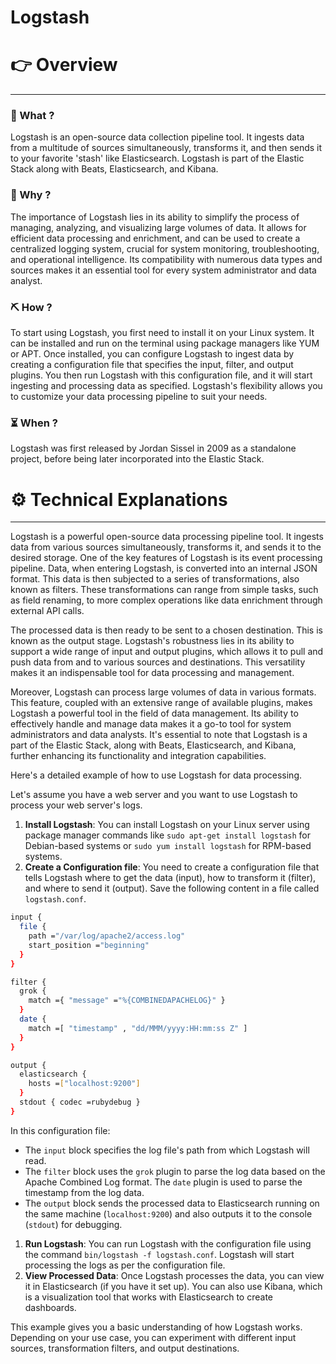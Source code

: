 # Logstash


# 👉 Overview

---

### 👀 What ?

Logstash is an open-source data collection pipeline tool. It ingests data from a multitude of sources simultaneously, transforms it, and then sends it to your favorite 'stash' like Elasticsearch. Logstash is part of the Elastic Stack along with Beats, Elasticsearch, and Kibana.


### 🧐 Why ?

The importance of Logstash lies in its ability to simplify the process of managing, analyzing, and visualizing large volumes of data. It allows for efficient data processing and enrichment, and can be used to create a centralized logging system, crucial for system monitoring, troubleshooting, and operational intelligence. Its compatibility with numerous data types and sources makes it an essential tool for every system administrator and data analyst.


### ⛏️ How ?

To start using Logstash, you first need to install it on your Linux system. It can be installed and run on the terminal using package managers like YUM or APT. Once installed, you can configure Logstash to ingest data by creating a configuration file that specifies the input, filter, and output plugins. You then run Logstash with this configuration file, and it will start ingesting and processing data as specified. Logstash's flexibility allows you to customize your data processing pipeline to suit your needs.


### ⏳ When ?

Logstash was first released by Jordan Sissel in 2009 as a standalone project, before being later incorporated into the Elastic Stack.


# ⚙️ Technical Explanations

---

Logstash is a powerful open-source data processing pipeline tool. It ingests data from various sources simultaneously, transforms it, and sends it to the desired storage. One of the key features of Logstash is its event processing pipeline. Data, when entering Logstash, is converted into an internal JSON format. This data is then subjected to a series of transformations, also known as filters. These transformations can range from simple tasks, such as field renaming, to more complex operations like data enrichment through external API calls.

The processed data is then ready to be sent to a chosen destination. This is known as the output stage. Logstash's robustness lies in its ability to support a wide range of input and output plugins, which allows it to pull and push data from and to various sources and destinations. This versatility makes it an indispensable tool for data processing and management.

Moreover, Logstash can process large volumes of data in various formats. This feature, coupled with an extensive range of available plugins, makes Logstash a powerful tool in the field of data management. Its ability to effectively handle and manage data makes it a go-to tool for system administrators and data analysts. It's essential to note that Logstash is a part of the Elastic Stack, along with Beats, Elasticsearch, and Kibana, further enhancing its functionality and integration capabilities.

Here's a detailed example of how to use Logstash for data processing.

Let's assume you have a web server and you want to use Logstash to process your web server's logs.

1. **Install Logstash**: You can install Logstash on your Linux server using package manager commands like `sudo apt-get install logstash` for Debian-based systems or `sudo yum install logstash` for RPM-based systems.
2. **Create a Configuration file**: You need to create a configuration file that tells Logstash where to get the data (input), how to transform it (filter), and where to send it (output). Save the following content in a file called `logstash.conf`.

```bash
input {
  file {
    path ="/var/log/apache2/access.log"
    start_position ="beginning"
  }
}

filter {
  grok {
    match ={ "message" ="%{COMBINEDAPACHELOG}" }
  }
  date {
    match =[ "timestamp" , "dd/MMM/yyyy:HH:mm:ss Z" ]
  }
}

output {
  elasticsearch {
    hosts =["localhost:9200"]
  }
  stdout { codec =rubydebug }
}

```

In this configuration file:

- The `input` block specifies the log file's path from which Logstash will read.
- The `filter` block uses the `grok` plugin to parse the log data based on the Apache Combined Log format. The `date` plugin is used to parse the timestamp from the log data.
- The `output` block sends the processed data to Elasticsearch running on the same machine (`localhost:9200`) and also outputs it to the console (`stdout`) for debugging.
1. **Run Logstash**: You can run Logstash with the configuration file using the command `bin/logstash -f logstash.conf`. Logstash will start processing the logs as per the configuration file.
2. **View Processed Data**: Once Logstash processes the data, you can view it in Elasticsearch (if you have it set up). You can also use Kibana, which is a visualization tool that works with Elasticsearch to create dashboards.

This example gives you a basic understanding of how Logstash works. Depending on your use case, you can experiment with different input sources, transformation filters, and output destinations.
